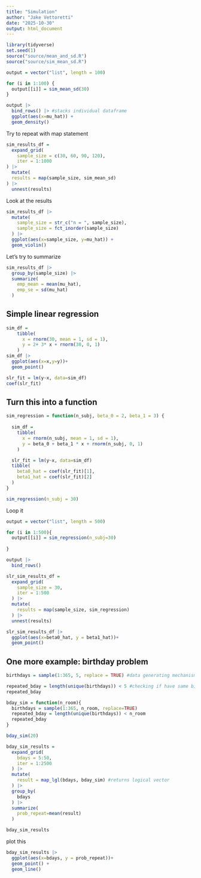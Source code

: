 ```yaml
---
title: "Simulation"
author: "Jake Vettoretti"
date: "2025-10-30"
output: html_document
---
```


```r
library(tidyverse)
set.seed(1)
source("source/mean_and_sd.R")
source("source/sim_mean_sd.R")
```

```r
output = vector("list", length = 100)

for (i in 1:100) {
  output[[i]] = sim_mean_sd(30)
}

output |> 
  bind_rows() |> #stacks individual dataframe
  ggplot(aes(x=mu_hat)) +
  geom_density()
```

Try to repeat with map statement

```r
sim_results_df = 
  expand_grid(
    sample_size = c(30, 60, 90, 120),
    iter = 1:1000
) |> 
  mutate(
  results = map(sample_size, sim_mean_sd)
) |> 
  unnest(results)
```
Look at the results
```r
sim_results_df |> 
  mutate(
    sample_size = str_c("n = ", sample_size),
    sample_size = fct_inorder(sample_size)
  ) |> 
  ggplot(aes(x=sample_size, y=mu_hat)) +
  geom_violin()
```
Let's try to summarize
```r
sim_results_df |> 
  group_by(sample_size) |> 
  summarize(
    emp_mean = mean(mu_hat),
    emp_se = sd(mu_hat)
  )
```
## Simple linear regression

```r
sim_df = 
    tibble(
      x = rnorm(30, mean = 1, sd = 1),
      y = 2+ 3* x + rnorm(30, 0, 1)
    )
sim_df |> 
  ggplot(aes(x=x,y=y))+
  geom_point()

slr_fit = lm(y~x, data=sim_df)
coef(slr_fit)
```


## Turn this into a function
```r
sim_regression = function(n_subj, beta_0 = 2, beta_1 = 3) {
  
  sim_df = 
    tibble(
      x = rnorm(n_subj, mean = 1, sd = 1),
      y = beta_0 + beta_1 * x + rnorm(n_subj, 0, 1)
    )

  slr_fit = lm(y~x, data=sim_df)
  tibble(
    beta0_hat = coef(slr_fit)[1],
    beta1_hat = coef(slr_fit)[2]
  )
}
```

```r
sim_regression(n_subj = 30)
```
Loop it
```r
output = vector("list", length = 500)

for (i in 1:500){
  output[[i]] = sim_regression(n_subj=30)
  
}

output |> 
  bind_rows()
```

```r
slr_sim_results_df = 
  expand_grid(
    sample_size = 30,
    iter = 1:500
  ) |> 
  mutate(
    results = map(sample_size, sim_regression)
  ) |> 
  unnest(results)

slr_sim_results_df |> 
  ggplot(aes(x=beta0_hat, y = beta1_hat))+
  geom_point()
```

## One more example: birthday problem

```r
birthdays = sample(1:365, 5, replace = TRUE) #data generating mechanism

repeated_bday = length(unique(birthdays)) < 5 #checking if have same birthday
repeated_bday
```
```r
bday_sim = function(n_room){
  birthdays = sample(1:365, n_room, replace=TRUE)
  repeated_bday = length(unique(birthdays)) < n_room
  repeated_bday
}

bday_sim(20)
```

```r
bday_sim_results = 
  expand_grid(
    bdays = 5:50,
    iter = 1:2500
  ) |> 
  mutate(
    result = map_lgl(bdays, bday_sim) #returns logical vector
  ) |> 
  group_by(
    bdays
  ) |> 
  summarize(
    prob_repeat=mean(result)
  )

bday_sim_results
```

plot this

```r
bday_sim_results |> 
  ggplot(aes(x=bdays, y = prob_repeat))+
  geom_point() +
  geom_line()
```




